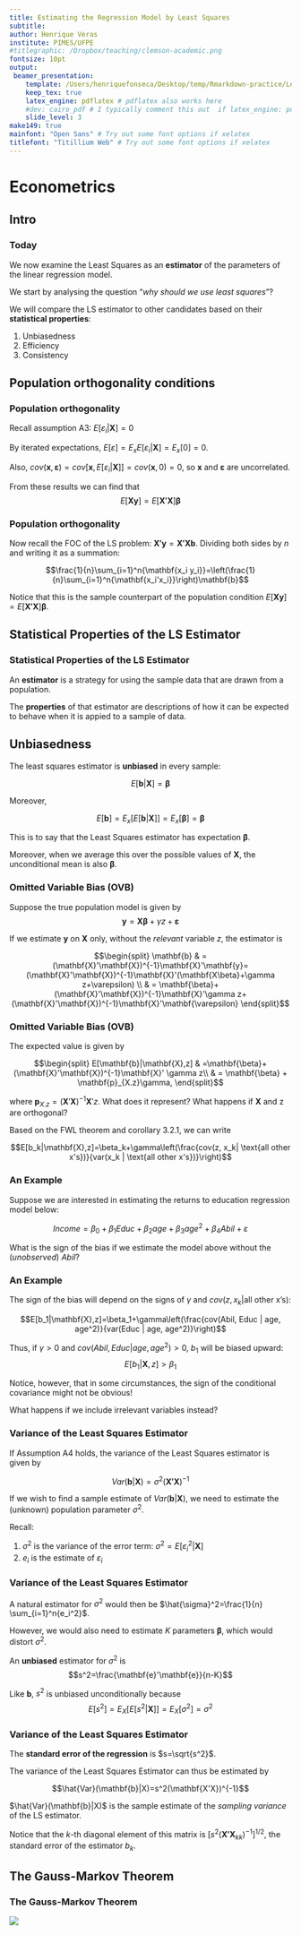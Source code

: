 ```yaml
---
title: Estimating the Regression Model by Least Squares
subtitle: 
author: Henrique Veras
institute: PIMES/UFPE
#titlegraphic: /Dropbox/teaching/clemson-academic.png
fontsize: 10pt
output:
 beamer_presentation:
    template: /Users/henriquefonseca/Desktop/temp/Rmarkdown-practice/Lecture notes/svm-latex-beamer.tex
    keep_tex: true
    latex_engine: pdflatex # pdflatex also works here
    #dev: cairo_pdf # I typically comment this out  if latex_engine: pdflatex
    slide_level: 3
make149: true
mainfont: "Open Sans" # Try out some font options if xelatex
titlefont: "Titillium Web" # Try out some font options if xelatex
---
```



# Econometrics

## Intro

### Today

We now examine the Least Squares as an **estimator** of the parameters of the linear regression model.

\vfill

We start by analysing the question "*why should we use least squares*"?

\vfill

We will compare the LS estimator to other candidates based on their **statistical properties**:

  1. Unbiasedness
  2. Efficiency
  3. Consistency
  
\vfill

## Population orthogonality conditions

### Population orthogonality

Recall assumption A3: $E[\varepsilon_i|\mathbf{X}]=0$

\vfill

By iterated expectations, $E[\varepsilon]= E_x {E[\varepsilon_i|\mathbf{X}]}=E_x[0]=0$.

\vfill

Also, $cov(\mathbf{x}, \mathbf{\varepsilon})=cov[\mathbf{x}, E[\varepsilon_i|\mathbf{X}]]=cov(\mathbf{x},0)=0$, so $\mathbf{x}$ and $\mathbf{\varepsilon}$ are uncorrelated.

\vfill

From these results we can find that $$E[\mathbf{Xy}]=E[\mathbf{X'X}]\mathbf{\beta}$$



\vfill

### Population orthogonality

Now recall the FOC of the LS problem: $\mathbf{X'y}=\mathbf{X'Xb}$. Dividing both sides by $n$ and writing it as a summation:

$$\frac{1}{n}\sum_{i=1}^n{\mathbf{x_i y_i}}=\left(\frac{1}{n}\sum_{i=1}^n{\mathbf{x_i'x_i}}\right)\mathbf{b}$$

\vfill

Notice that this is the sample counterpart of the population condition $E[\mathbf{Xy}]=E[\mathbf{X'X}]\mathbf{\beta}$.

## Statistical Properties of the LS Estimator

### Statistical Properties of the LS Estimator

An **estimator** is a strategy for using the sample data that are drawn from a population.

\vfill

The **properties** of that estimator are descriptions of how it can be expected to behave when it is appied to a sample of data.

## Unbiasedness

The least squares estimator is **unbiased** in every sample:

\vfill

$$E[\mathbf{b}|\mathbf{X}]=\mathbf{\beta}$$

Moreover, 

$$E[\mathbf{b}]=E_x[E[\mathbf{b}|\mathbf{X}]]=E_x[\mathbf{\beta}]=\mathbf{\beta}$$

\vfill

This is to say that the Least Squares estimator has expectation $\mathbf{\beta}$. 

\vfill

Moreover, when we average this over the possible values of $\mathbf{X}$, the unconditional mean is also $\mathbf{\beta}$.

\vfill

### Omitted Variable Bias (OVB)

Suppose the true population model is given by $$\mathbf{y}=\mathbf{X\beta}+\gamma z + \mathbf{\varepsilon}$$

\vfill

If we estimate $\mathbf{y}$ on $\mathbf{X}$ only, without the *relevant* variable $z$, the estimator is

$$\begin{split}
\mathbf{b} & =(\mathbf{X}'\mathbf{X})^{-1}\mathbf{X}'\mathbf{y}=(\mathbf{X}'\mathbf{X})^{-1}\mathbf{X}'(\mathbf{X\beta}+\gamma z+\varepsilon) \\
 & = \mathbf{\beta}+(\mathbf{X}'\mathbf{X})^{-1}\mathbf{X}'\gamma z+(\mathbf{X}'\mathbf{X})^{-1}\mathbf{X}'\mathbf{\varepsilon}
 \end{split}$$
 
\vfill


### Omitted Variable Bias (OVB)


The expected value is given by

$$\begin{split}
E[\mathbf{b}|\mathbf{X},z] & =\mathbf{\beta}+(\mathbf{X}'\mathbf{X})^{-1}\mathbf{X}' \gamma z\\
 & = \mathbf{\beta} + \mathbf{p}_{X.z}\gamma,
\end{split}$$

where $\mathbf{p}_{X.z}=(\mathbf{X}'\mathbf{X})^{-1}\mathbf{X}'z$. What does it represent? What happens if $\mathbf{X}$ and z are orthogonal?

\vfill

Based on the FWL theorem and corollary 3.2.1, we can write

$$E[b_k|\mathbf{X},z]=\beta_k+\gamma\left(\frac{cov(z, x_k| \text{all other x's})}{var(x_k | \text{all other x's})}\right)$$

\vfill

### An Example

Suppose we are interested in estimating the returns to education regression model below:

$$Income=\beta_0+\beta_1 Educ + \beta_2 age + \beta_3 age^2 + \beta_4 Abil + \varepsilon$$

\vfill

What is the sign of the bias if we estimate the model above without the (*unobserved*) $Abil$?

\vfill

### An Example

The sign of the bias will depend on the signs of $\gamma$ and $cov(z, x_k| \text{all other x's})$:

$$E[b_1|\mathbf{X},z]=\beta_1+\gamma\left(\frac{cov(Abil, Educ | age, age^2)}{var(Educ | age, age^2)}\right)$$

\vfill

Thus, if $\gamma>0$ and $cov(Abil, Educ | age, age^2)>0$, $b_1$ will be biased upward:
$$E[b_1|\mathbf{X},z]>\beta_1$$

\vfill

Notice, however, that in some circumstances, the sign of the conditional covariance might not be obvious!

\vfill

What happens if we include irrelevant variables instead?

### Variance of the Least Squares Estimator

If Assumption A4 holds, the variance of the Least Squares estimator is given by

$$Var(\mathbf{b}|\mathbf{X})=\sigma^2(\mathbf{X'X})^{-1}$$

\vfill

If we wish to find a sample estimate of $Var(\mathbf{b}|\mathbf{X})$, we need to estimate the (unknown) population parameter $\sigma^2$.

\vfill

Recall:

  1. $\sigma^2$ is the variance of the error term: $\sigma^2=E[\varepsilon_i^2|\mathbf{X}]$
  2. $e_i$ is the estimate of $\varepsilon_i$

\vfill

### Variance of the Least Squares Estimator

A natural estimator for $\sigma^2$ would then be $\hat{\sigma}^2=\frac{1}{n} \sum_{i=1}^n{e_i^2}$.

\vfill

However, we would also need to estimate $K$ parameters $\mathbf{\beta}$, which would distort $\sigma^2$.

\vfill

An **unbiased** estimator for $\sigma^2$ is $$s^2=\frac{\mathbf{e}'\mathbf{e}}{n-K}$$

\vfill

Like $\mathbf{b}$, $s^2$ is unbiased unconditionally because $$E[s^2]=E_X[E[s^2|\mathbf{X}]]=E_X[\sigma^2]=\sigma^2$$


### Variance of the Least Squares Estimator

The **standard error of the regression** is $s=\sqrt{s^2}$.

\vfill

The variance of the Least Squares Estimator can thus be estimated by

$$\hat{Var}(\mathbf{b}|X)=s^2(\mathbf{X'X})^{-1}$$

\vfill 


$\hat{Var}(\mathbf{b}|X)$ is the sample estimate of the *sampling variance* of the LS estimator.

\vfill

Notice that the $k$-th diagonal element of this matrix is $[s^2(\mathbf{X'X}_{kk})^{-1}]^{1/2}$, the standard error of the estimator $b_k$.

## The Gauss-Markov Theorem

### The Gauss-Markov Theorem

![](/Users/henriquefonseca/Desktop/temp/Rmarkdown-practice/henriqueveras.github.io/files/Econometrics/Lecture Notes/3/theorem_4.2.png)
 